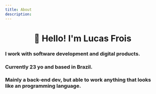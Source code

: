 ```yaml
---
title: About
description:
---
```

<center><h1>👋 Hello! I'm Lucas Frois </h1></center>

### I work with software development and digital products. 
### Currently 23 yo and based in Brazil.
### Mainly a back-end dev, but able to work anything that looks like an programming language.
